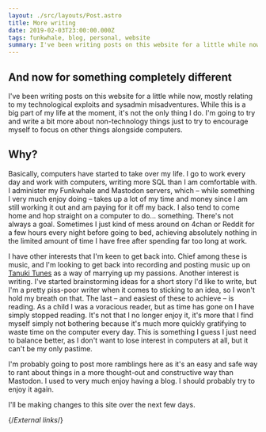 ```yaml
---
layout: ./src/layouts/Post.astro
title: More writing
date: 2019-02-03T23:00:00.000Z
tags: funkwhale, blog, personal, website
summary: I've been writing posts on this website for a little while now, mostly relating to my technological exploits and sysadmin misadventures. While this is a big part of my life at the moment, it's not the only thing I do.
---
```


## And now for something completely different

I've been writing posts on this website for a little while now, mostly relating to my technological exploits and sysadmin misadventures. While this is a big part of my life at the moment, it's not the only thing I do. I'm going to try and write a bit more about non-technology things just to try to encourage myself to focus on other things alongside computers.

## Why?

Basically, computers have started to take over my life. I go to work every day and work with computers, writing more SQL than I am comfortable with. I administer my Funkwhale and Mastodon servers, which – while something I very much enjoy doing – takes up a lot of my time and money since I am still working it out and am paying for it off my back. I also tend to come home and hop straight on a computer to do… something. There's not always a goal. Sometimes I just kind of mess around on 4chan or Reddit for a few hours every night before going to bed, achieving absolutely nothing in the limited amount of time I have free after spending far too long at work.

I have other interests that I'm keen to get back into. Chief among these is music, and I'm looking to get back into recording and posting music up on [Tanuki Tunes][tanukitunes] as a way of marrying up my passions. Another interest is writing. I've started brainstorming ideas for a short story I'd like to write, but I'm a pretty piss-poor writer when it comes to sticking to an idea, so I won't hold my breath on that. The last – and easiest of these to achieve – is reading. As a child I was a voracious reader, but as time has gone on I have simply stopped reading. It's not that I no longer enjoy it, it's more that I find myself simply not bothering because it's much more quickly gratifying to waste time on the computer every day. This is something I guess I just need to balance better, as I don't want to lose interest in computers at all, but it can't be my only pastime.

I'm probably going to post more ramblings here as it's an easy and safe way to rant about things in a more thought-out and constructive way than Mastodon. I used to very much enjoy having a blog. I should probably try to enjoy it again.

I'll be making changes to this site over the next few days.

{/*External links*/}

[tanukitunes]: https://tanukitunes.com/about
